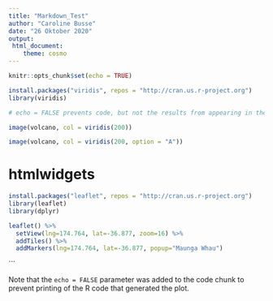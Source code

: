 ```yaml
---
title: "Markdown_Test"
author: "Caroline Busse"
date: "26 Oktober 2020"
output:
 html_document:
    theme: cosmo
---
```


```r
knitr::opts_chunk$set(echo = TRUE)

```


```r
install.packages("viridis", repos = "http://cran.us.r-project.org")
library(viridis)

# echo = FALSE prevents code, but not the results from appearing in the finished file. This is a useful way to embed figures.

image(volcano, col = viridis(200))

image(volcano, col = viridis(200, option = "A"))
```


# htmlwidgets

```r
install.packages("leaflet", repos = "http://cran.us.r-project.org")
library(leaflet)
library(dplyr)
```

```r
leaflet() %>%
  setView(lng=174.764, lat=-36.877, zoom=16) %>%
  addTiles() %>%
  addMarkers(lng=174.764, lat=-36.877, popup="Maunga Whau")

```

```

Note that the `echo = FALSE` parameter was added to the code chunk to prevent printing of the R code that generated the plot.
